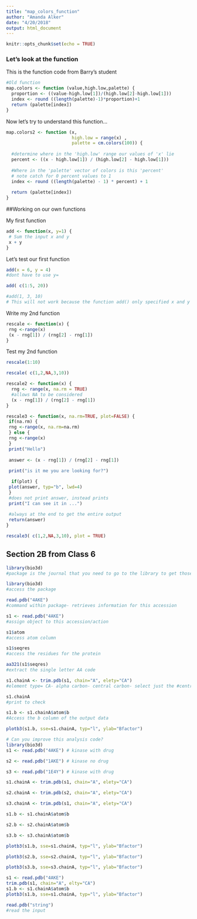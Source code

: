 ```yaml
---
title: "map_colors_function"
author: "Amanda Alker"
date: "4/20/2018"
output: html_document
---
```


```r
knitr::opts_chunk$set(echo = TRUE)
```

### Let's look at the function

This is the function code from Barry's student

```r
#Old function
map.colors <- function (value,high.low,palette) {
  proportion <- ((value-high.low[1])/(high.low[2]-high.low[1]))
  index <- round ((length(palette)-1)*proportion)+1
  return (palette[index])
}
```
Now let's try to understand this function...

```r
map.colors2 <- function (x, 
                         high.low = range(x) , 
                         palette = cm.colors(100)) {
  
  #determine where in the 'high.low' range our values of 'x' lie
  percent <- ((x - high.low[1]) / (high.low[2] - high.low[1]))
  
  #Where in the 'palette' vector of colors is this 'percent' 
  # note catch for 0 percent values to 1
  index <- round ((length(palette) - 1) * percent) + 1
  
  return (palette[index])
}
```

##Working on our own functions

My first function
```r
add <- function(x, y=1) {
 # Sum the input x and y
 x + y
}
```

Let's test our first function
```r
add(x = 6, y = 4)
#dont have to use y=
```

```r
add( c(1:5, 20))
```

```r
#add(1, 3, 10)
# This will not work because the function add() only specified x and y
```

Write my 2nd function

```r
rescale <- function(x) {
 rng <-range(x)
 (x - rng[1]) / (rng[2] - rng[1])
}
```

Test my 2nd function
```r
rescale(1:10)
```


```r
rescale( c(1,2,NA,3,10))
```

```r
rescale2 <- function(x) {
  rng <- range(x, na.rm = TRUE)
  #allows NA to be considered 
  (x - rng[1]) / (rng[2] - rng[1])
}
```

```r
rescale3 <- function(x, na.rm=TRUE, plot=FALSE) {
 if(na.rm) {
 rng <-range(x, na.rm=na.rm)
 } else {
 rng <-range(x)
 }
 print("Hello")
 
 answer <- (x - rng[1]) / (rng[2] - rng[1])
 
 print("is it me you are looking for?")

  if(plot) {
 plot(answer, typ="b", lwd=4)
 }
 #does not print answer, instead prints
 print("I can see it in ...")
 
 #always at the end to get the entire output
 return(answer)
}
```

```r
rescale3( c(1,2,NA,3,10), plot = TRUE)
```

## Section 2B from Class 6

```r
library(bio3d)
#package is the journal that you need to go to the library to get those functions 
```


```r
library(bio3d)
#access the package

read.pdb("4AKE")
#command within package- retrieves information for this accession

s1 <- read.pdb("4AKE")
#assign object to this accession/action

s1$atom
#access atom column

s1$seqres
#access the residues for the protein

aa321(s1$seqres)
#extract the single letter AA code 

```

```r
s1.chainA <- trim.pdb(s1, chain="A", elety="CA")
#element type= CA- alpha carbon- central carbon- select just the #central atoms 

s1.chainA
#print to check
```

```r
s1.b <- s1.chainA$atom$b
#Access the b column of the output data
```

```r
plotb3(s1.b, sse=s1.chainA, typ="l", ylab="Bfactor") 
```

```r
# Can you improve this analysis code?
library(bio3d)
s1 <- read.pdb("4AKE") # kinase with drug

s2 <- read.pdb("1AKE") # kinase no drug

s3 <- read.pdb("1E4Y") # kinase with drug

s1.chainA <- trim.pdb(s1, chain="A", elety="CA")

s2.chainA <- trim.pdb(s2, chain="A", elety="CA")

s3.chainA <- trim.pdb(s1, chain="A", elety="CA")

s1.b <- s1.chainA$atom$b

s2.b <- s2.chainA$atom$b

s3.b <- s3.chainA$atom$b

plotb3(s1.b, sse=s1.chainA, typ="l", ylab="Bfactor")

plotb3(s2.b, sse=s2.chainA, typ="l", ylab="Bfactor")

plotb3(s3.b, sse=s3.chainA, typ="l", ylab="Bfactor")
```

```r
s1 <- read.pdb("4AKE")
trim.pdb(s1, chain="A", elty="CA")
s1.b <- s1.chainA$atom$b
plotb3(s1.b, sse=s1.chainA, typ="l", ylab="Bfactor")

```

```r
read.pdb("string")
#read the input 
```



